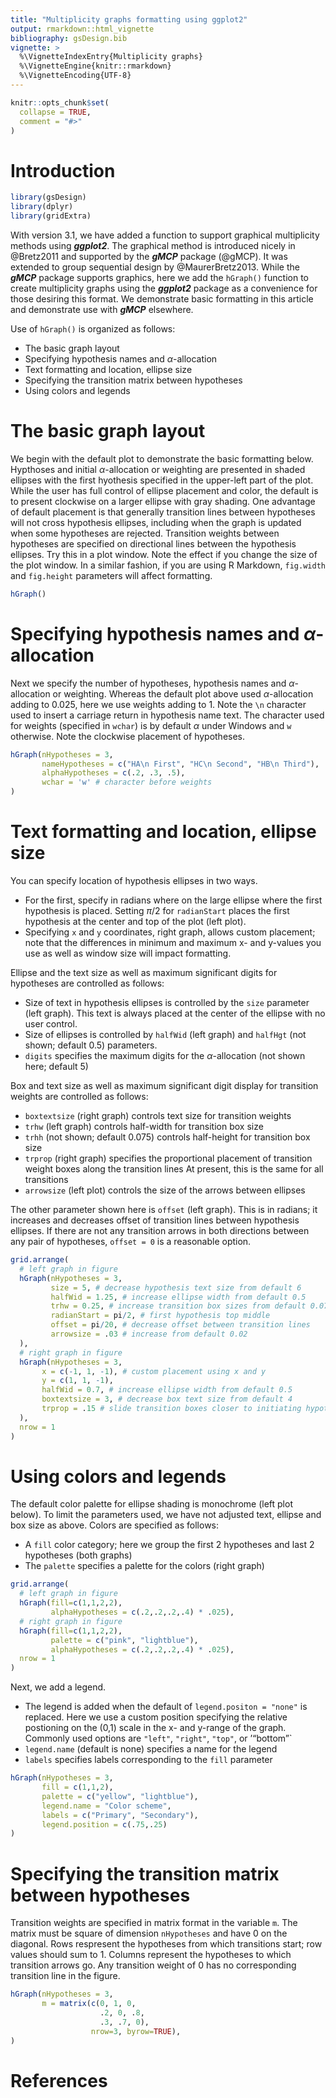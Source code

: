 ```yaml
---
title: "Multiplicity graphs formatting using ggplot2"
output: rmarkdown::html_vignette
bibliography: gsDesign.bib
vignette: >
  %\VignetteIndexEntry{Multiplicity graphs}
  %\VignetteEngine{knitr::rmarkdown}
  %\VignetteEncoding{UTF-8}
---
```


```r
knitr::opts_chunk$set(
  collapse = TRUE,
  comment = "#>"
)
```

# Introduction

```r
library(gsDesign)
library(dplyr)
library(gridExtra)
```




With version 3.1, we have added a function to support graphical multiplicity methods using ***ggplot2***.
The graphical method is introduced nicely in @Bretz2011 and supported by the ***gMCP*** package (@gMCP).
It was extended to group sequential design by @MaurerBretz2013.
While the ***gMCP*** 
package supports graphics, here we add the `hGraph()` function to create multiplicity graphs using the ***ggplot2*** package as a convenience for those desiring this format.
We demonstrate basic formatting in this article and demonstrate use with ***gMCP*** elsewhere.

Use of `hGraph()` is organized as follows:

- The basic graph layout
- Specifying hypothesis names and $\alpha$-allocation
- Text formatting and location, ellipse size
- Specifying the transition matrix between hypotheses
- Using colors and legends


# The basic graph layout

We begin with the default plot to demonstrate the basic formatting below.
Hypthoses and initial $\alpha$-allocation or weighting are presented in shaded ellipses with the first hyothesis specified in the upper-left part of the  plot.
While the user has full control of ellipse placement and color, the default is to present clockwise on a larger ellipse with gray shading.
One advantage of default placement is that generally transition lines between hypotheses will not cross hypothesis ellipses, including when the graph is updated when some hypotheses are rejected.
Transition weights between hypotheses are specified on directional lines between the hypothesis ellipses. 
Try this in a plot window. Note the effect if you change the size of the plot window.
In a similar fashion, if you are using R Markdown, `fig.width` and `fig.height` parameters will affect formatting.

```r
hGraph()
```


# Specifying hypothesis names and $\alpha$-allocation

Next we specify the number of hypotheses, hypothesis names and $\alpha$-allocation or weighting.
Whereas the default plot above used $\alpha$-allocation adding to 0.025, here we use weights adding to 1.
Note the `\n` character used to insert a carriage return in hypothesis name text.
The character used for weights (specified in `wchar`) is by default $\alpha$ under Windows and `w` otherwise.
Note the clockwise placement of hypotheses.

```r
hGraph(nHypotheses = 3,
       nameHypotheses = c("HA\n First", "HC\n Second", "HB\n Third"),
       alphaHypotheses = c(.2, .3, .5),
       wchar = 'w' # character before weights
)
```


# Text formatting and location, ellipse size

You can specify location of hypothesis ellipses in two ways.

- For the first, specify in radians where on the large ellipse  where the first hypothesis is placed.
Setting $\pi/2$ for `radianStart` places the first hypothesis at the center and top of the plot (left plot).
- Specifying `x` and `y` coordinates, right graph, allows custom placement; note that the differences in minimum and maximum x- and y-values you use as well as window size will impact formatting. 

Ellipse and the text size as well as maximum significant digits for hypotheses are controlled as follows:

- Size of text in hypothesis ellipses is controlled by the `size` parameter (left graph). This text is always placed at the center of the ellipse with no user control.
- Size of ellipses is controlled by `halfWid` (left graph) and `halfHgt` (not shown; default 0.5) parameters.
- `digits` specifies the maximum digits for the $\alpha$-allocation (not shown here; default 5)

Box and text size as well as maximum significant digit display for transition weights are controlled as follows:

- `boxtextsize` (right graph) controls text size for transition weights
- `trhw` (left graph) controls half-width for transition box size
- `trhh` (not shown; default 0.075) controls half-height for transition box size
- `trprop` (right graph) specifies the proportional placement of transition weight boxes along the transition lines At present, this is the same for all transitions
- `arrowsize` (left plot) controls the size of the arrows between ellipses

The other parameter shown here is `offset` (left graph). This is in radians; it increases and decreases offset of transition lines between hypothesis ellipses. If there are not any transition arrows in both directions between any pair of hypotheses, `offset = 0` is a reasonable option.


```r
grid.arrange(
  # left graph in figure
  hGraph(nHypotheses = 3,
         size = 5, # decrease hypothesis text size from default 6
         halfWid = 1.25, # increase ellipse width from default 0.5
         trhw = 0.25, # increase transition box sizes from default 0.075
         radianStart = pi/2, # first hypothesis top middle
         offset = pi/20, # decrease offset between transition lines
         arrowsize = .03 # increase from default 0.02
  ),
  # right graph in figure
  hGraph(nHypotheses = 3,
       x = c(-1, 1, -1), # custom placement using x and y
       y = c(1, 1, -1),
       halfWid = 0.7, # increase ellipse width from default 0.5
       boxtextsize = 3, # decrease box text size from default 4
       trprop = .15 # slide transition boxes closer to initiating hypothesis
  ),
  nrow = 1
)
```

# Using colors and legends

The default color palette for ellipse shading is monochrome (left plot below).
To limit the parameters used, we have not adjusted text, ellipse and box size as above.
Colors are specified as follows:

- A `fill` color category; here we group the first 2 hypotheses and last 2 hypotheses (both graphs)
- The `palette` specifies a palette for the colors (right graph)



```r
grid.arrange(
  # left graph in figure
  hGraph(fill=c(1,1,2,2),
         alphaHypotheses = c(.2,.2,.2,.4) * .025),
  # right graph in figure
  hGraph(fill=c(1,1,2,2),
         palette = c("pink", "lightblue"),
         alphaHypotheses = c(.2,.2,.2,.4) * .025),
  nrow = 1
)
```


Next, we add a legend.

- The legend is added when the default of `legend.positon = "none"` is replaced. Here we use a custom position specifying the relative postioning on the (0,1) scale in the x- and y-range of the graph. Commonly used options are `"left"`, `"right"`, `"top"`, or '"bottom"`
- `legend.name` (default is none) specifies a name for the legend
- `labels` specifies labels corresponding to the `fill` parameter

```r
hGraph(nHypotheses = 3,
       fill = c(1,1,2),
       palette = c("yellow", "lightblue"),
       legend.name = "Color scheme",
       labels = c("Primary", "Secondary"),
       legend.position = c(.75,.25)
)
```

# Specifying the transition matrix between hypotheses

Transition weights are specified in matrix format in the variable `m`.
The matrix must be square of dimension `nHypotheses` and have 0 on the diagonal.
Rows respresent the hypotheses from which transitions start; row values should sum to 1.
Columns represent the hypotheses to which transition arrows go.
Any transition weight of 0 has no corresponding transition line in the figure.

```r
hGraph(nHypotheses = 3, 
       m = matrix(c(0, 1, 0, 
                    .2, 0, .8,
                    .3, .7, 0),
                  nrow=3, byrow=TRUE),
)
```





# References
